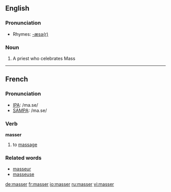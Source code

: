==English==

===Pronunciation===
*Rhymes: [[Rhymes:English:-æsə(r)|-æsə(r)]]

===Noun===
{{en-noun}}
#{{obsolete}} A priest who celebrates Mass 

----
==French==

===Pronunciation===
*[[w:IPA|IPA]]: /ma.se/
*[[w:SAMPA|SAMPA]]: /ma.se/

===Verb===
'''masser'''

# to [[massage]]

===Related words===
*[[masseur]]
*[[masseuse]]

[[de:masser]]
[[fr:masser]]
[[io:masser]]
[[ru:masser]]
[[vi:masser]]